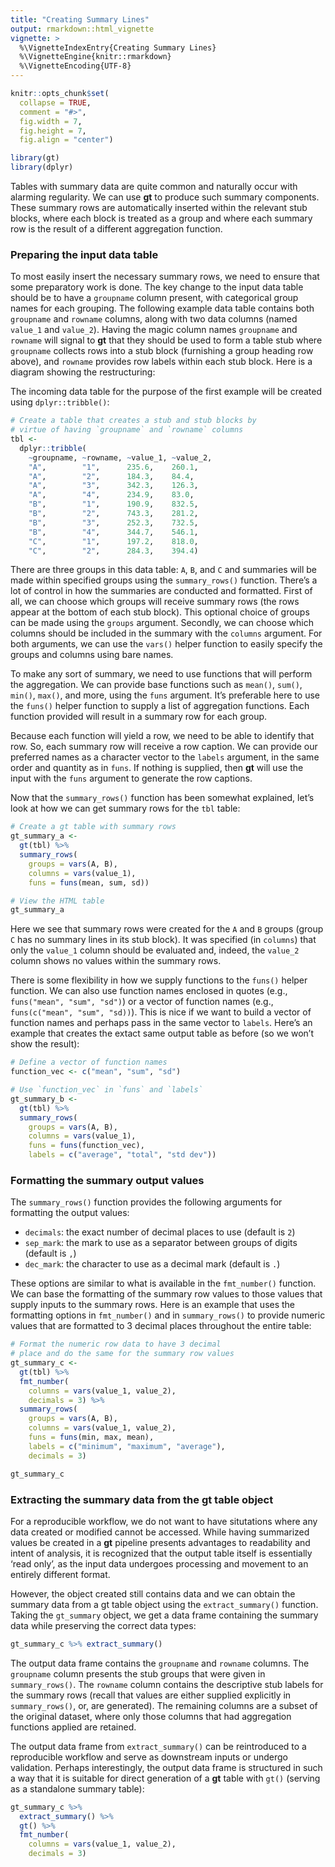 ```yaml
---
title: "Creating Summary Lines"
output: rmarkdown::html_vignette
vignette: >
  %\VignetteIndexEntry{Creating Summary Lines}
  %\VignetteEngine{knitr::rmarkdown}
  %\VignetteEncoding{UTF-8}
---
```


```r
knitr::opts_chunk$set(
  collapse = TRUE,
  comment = "#>",
  fig.width = 7,
  fig.height = 7,
  fig.align = "center")

library(gt)
library(dplyr)
```

Tables with summary data are quite common and naturally occur with alarming regularity. We can use **gt** to produce such summary components. These summary rows are automatically inserted within the relevant stub blocks, where each block is treated as a group and where each summary row is the result of a different aggregation function. 

### Preparing the input data table

To most easily insert the necessary summary rows, we need to ensure that some preparatory work is done. The key change to the input data table should be to have a `groupname` column present, with categorical group names for each grouping. The following example data table contains both `groupname` and `rowname` columns, along with two data columns (named `value_1` and `value_2`). Having the magic column names `groupname` and `rowname` will signal to **gt** that they should be used to form a table stub where `groupname` collects rows into a stub block (furnishing a group heading row above), and `rowname` provides row labels within each stub block. Here is a diagram showing the restructuring:

The incoming data table for the purpose of the first example will be created using `dplyr::tribble()`:

```r
# Create a table that creates a stub and stub blocks by
# virtue of having `groupname` and `rowname` columns
tbl <-
  dplyr::tribble(
    ~groupname, ~rowname, ~value_1, ~value_2,
    "A",        "1",      235.6,    260.1,
    "A",        "2",      184.3,    84.4,
    "A",        "3",      342.3,    126.3,
    "A",        "4",      234.9,    83.0,
    "B",        "1",      190.9,    832.5,
    "B",        "2",      743.3,    281.2,
    "B",        "3",      252.3,    732.5,
    "B",        "4",      344.7,    546.1,
    "C",        "1",      197.2,    818.0,
    "C",        "2",      284.3,    394.4)
```

There are three groups in this data table: `A`, `B`, and `C` and summaries will be made within specified groups using the `summary_rows()` function. There’s a lot of control in how the summaries are conducted and formatted. First of all, we can choose which groups will receive summary rows (the rows appear at the bottom of each stub block). This optional choice of groups can be made using the `groups` argument. Secondly, we can choose which columns should be included in the summary with the `columns` argument. For both arguments, we can use the `vars()` helper function to easily specify the groups and columns using bare names.

To make any sort of summary, we need to use functions that will perform the aggregation. We can provide base functions such as `mean()`, `sum()`, `min()`, `max()`, and more, using the `funs` argument. It’s preferable here to use the `funs()` helper function to supply a list of aggregation functions. Each function provided will result in a summary row for each group.

Because each function will yield a row, we need to be able to identify that row. So, each summary row will receive a row caption. We can provide our preferred names as a character vector to the `labels` argument, in the same order and quantity as in `funs`. If nothing is supplied, then **gt** will use the input with the `funs` argument to generate the row captions.

Now that the `summary_rows()` function has been somewhat explained, let’s look at how we can get summary rows for the `tbl` table:

```r
# Create a gt table with summary rows
gt_summary_a <-
  gt(tbl) %>%
  summary_rows(
    groups = vars(A, B),
    columns = vars(value_1),
    funs = funs(mean, sum, sd))
```

```r
# View the HTML table
gt_summary_a
```

Here we see that summary rows were created for the `A` and `B` groups (group `C` has no summary lines in its stub block). It was specified (in `columns`) that only the `value_1` column should be evaluated and, indeed, the `value_2` column shows no values within the summary rows.

There is some flexibility in how we supply functions to the `funs()` helper function. We can also use function names enclosed in quotes (e.g., `funs("mean", "sum", "sd")`) or a vector of function names (e.g., `funs(c("mean", "sum", "sd))`). This is nice if we want to build a vector of function names and perhaps pass in the same vector to `labels`. Here's an example that creates the extact same output table as before (so we won't show the result):

```r
# Define a vector of function names
function_vec <- c("mean", "sum", "sd")

# Use `function_vec` in `funs` and `labels`
gt_summary_b <-
  gt(tbl) %>%
  summary_rows(
    groups = vars(A, B),
    columns = vars(value_1),
    funs = funs(function_vec),
    labels = c("average", "total", "std dev"))
```

### Formatting the summary output values

The `summary_rows()` function provides the following arguments for formatting the output values:

- `decimals`: the exact number of decimal places to use (default is `2`)
- `sep_mark`: the mark to use as a separator between groups of digits (default is `,`)
- `dec_mark`: the character to use as a decimal mark (default is `.`)

These options are similar to what is available in the `fmt_number()` function. We can base the formatting of the summary row values to those values that supply inputs to the summary rows. Here is an example that uses the formatting options in `fmt_number()` and in `summary_rows()` to provide numeric values that are formatted to 3 decimal places throughout the entire table:

```r
# Format the numeric row data to have 3 decimal
# place and do the same for the summary row values
gt_summary_c <-
  gt(tbl) %>%
  fmt_number(
    columns = vars(value_1, value_2),
    decimals = 3) %>%
  summary_rows(
    groups = vars(A, B),
    columns = vars(value_1, value_2),
    funs = funs(min, max, mean),
    labels = c("minimum", "maximum", "average"),
    decimals = 3)

gt_summary_c
```

### Extracting the summary data from the gt table object

For a reproducible workflow, we do not want to have situtations where any data created or modified cannot be accessed. While having summarized values be created in a **gt** pipeline presents advantages to readability and intent of analysis, it is recognized that the output table itself is essentially 'read only', as the input data undergoes processing and movement to an entirely different format.

However, the object created still contains data and we can obtain the summary data from a gt table object using the `extract_summary()` function. Taking the `gt_summary` object, we get a data frame containing the summary data while preserving the correct data types:

```r
gt_summary_c %>% extract_summary()
```

The output data frame contains the `groupname` and `rowname` columns. The `groupname` column presents the stub groups that were given in `summary_rows()`.  The `rowname` column contains the descriptive stub labels for the summary rows (recall that values are either supplied explicitly in `summary_rows()`, or, are generated). The remaining columns are a subset of the original dataset, where only those columns that had aggregation functions applied are retained.

The output data frame from `extract_summary()` can be reintroduced to a reproducible workflow and serve as downstream inputs or undergo validation. Perhaps interestingly, the output data frame is structured in such a way that it is suitable for direct generation of a **gt** table with `gt()` (serving as a standalone summary table):

```r
gt_summary_c %>%
  extract_summary() %>%
  gt() %>%
  fmt_number(
    columns = vars(value_1, value_2),
    decimals = 3)
```

